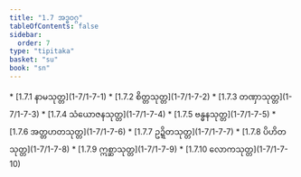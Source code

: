 ```yaml
---
title: "1.7 အဒ္ဓဝဂ္ဂ"
tableOfContents: false
sidebar:
  order: 7
type: "tipitaka"
basket: "su"
book: "sn"
---
```



<DynamicBreadcrumb />



<TableOfContents book="sn" section="1.7">
* [1.7.1 နာမသုတ္တ](1-7/1-7-1)
* [1.7.2 စိတ္တသုတ္တ](1-7/1-7-2)
* [1.7.3 တဏှာသုတ္တ](1-7/1-7-3)
* [1.7.4 သံယောဇနသုတ္တ](1-7/1-7-4)
* [1.7.5 ဗန္ဓနသုတ္တ](1-7/1-7-5)
* [1.7.6 အတ္တဟတသုတ္တ](1-7/1-7-6)
* [1.7.7 ဥဍ္ဍိတသုတ္တ](1-7/1-7-7)
* [1.7.8 ပိဟိတသုတ္တ](1-7/1-7-8)
* [1.7.9 ဣစ္ဆာသုတ္တ](1-7/1-7-9)
* [1.7.10 လောကသုတ္တ](1-7/1-7-10)
</TableOfContents>